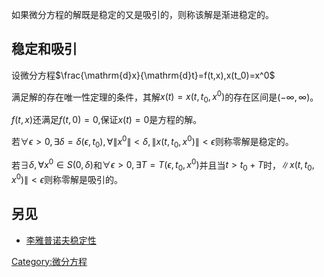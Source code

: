 {{unreferenced|time=2012-03-28T08:44:34+00:00}}
如果微分方程的解既是稳定的又是吸引的，则称该解是渐进稳定的。

== 稳定和吸引 ==

设微分方程<math>\frac{\mathrm{d}x}{\mathrm{d}t}=f(t,x),x(t_0)=x^0</math>

满足解的存在唯一性定理的条件，其解<math>x(t)=x(t,t_0,x^0)</math>的存在区间是<math>(-\infty,\infty)</math>。

<math>f(t,x)</math>还满足<math>f(t,0)=0</math>,保证<math>x(t)=0</math>是方程的解。

若<math>\forall \epsilon >0 , \exists \delta =\delta (\epsilon ,t_0),\forall \lVert x^0 \rVert <\delta ,\lVert x(t,t_0,x^0) \rVert <\epsilon </math>则称零解是稳定的。

若<math> \exists \delta,\forall x^0 \in S(0,\delta)</math>和<math> \forall \epsilon >0, \exists T=T( \epsilon,t_0,x^0) </math>并且当<math>t>t_0+T</math>时，<math>\lVert x(t,t_0,x^0) \rVert < \epsilon</math>则称零解是吸引的。

== 另见 ==
* [[李雅普诺夫稳定性|李雅普诺夫稳定性]]

[[Category:微分方程|Category:微分方程]]